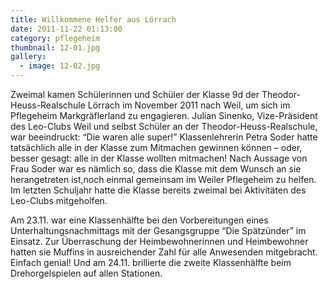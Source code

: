 ```yaml
---
title: Willkommene Helfer aus Lörrach
date: 2011-11-22 01:13:00
category: pflegeheim
thumbnail: 12-01.jpg
gallery:
  - image: 12-02.jpg
---
```


Zweimal kamen Schülerinnen und Schüler der Klasse 9d der Theodor-Heuss-Realschule Lörrach im November 2011 nach Weil, um sich im Pflegeheim Markgräflerland zu engagieren. Julian Sinenko, Vize-Präsident des Leo-Clubs Weil und selbst Schüler an der Theodor-Heuss-Realschule, war beeindruckt: “Die waren alle super!” Klassenlehrerin Petra Soder hatte tatsächlich alle in der Klasse zum Mitmachen gewinnen können – oder, besser gesagt: alle in der Klasse wollten mitmachen! Nach Aussage von Frau Soder war es nämlich so, dass die Klasse mit dem Wunsch an sie herangetreten ist,noch einmal gemeinsam im Weiler Pflegeheim zu helfen. Im letzten Schuljahr hatte die Klasse bereits zweimal bei Aktivitäten des Leo-Clubs mitgeholfen.

Am 23.11. war eine Klassenhälfte bei den Vorbereitungen eines Unterhaltungsnachmittags mit der Gesangsgruppe “Die Spätzünder” im Einsatz. Zur Überraschung der Heimbewohnerinnen und Heimbewohner hatten sie Muffins in ausreichender Zahl für alle Anwesenden mitgebracht. Einfach genial! Und am 24.11. brillierte die zweite Klassenhälfte beim Drehorgelspielen auf allen Stationen.
